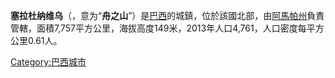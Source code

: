 {{Coord|00|53|45|N|52|00|07|W|scale:30000|display=title}}

'''塞拉杜纳维乌'''（{{lang-pt|Serra do Navio}}，意为“'''舟之山'''”）是[[巴西|巴西]]的城鎮，位於該國北部，由[[阿馬帕州|阿馬帕州]]負責管轄，面積7,757平方公里，海拔高度149米，2013年人口4,761，人口密度每平方公里0.61人。
{{阿馬帕州市鎮|state=autocollapse}}
{{Brazil-geo-stub}}
[[Category:巴西城市|Category:巴西城市]]